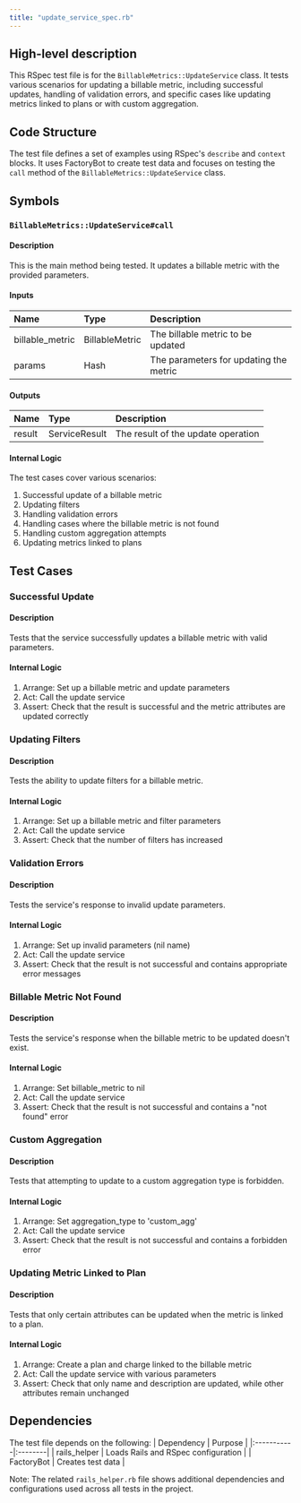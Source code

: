 ```yaml
---
title: "update_service_spec.rb"
---
```


## High-level description
This RSpec test file is for the `BillableMetrics::UpdateService` class. It tests various scenarios for updating a billable metric, including successful updates, handling of validation errors, and specific cases like updating metrics linked to plans or with custom aggregation.

## Code Structure
The test file defines a set of examples using RSpec's `describe` and `context` blocks. It uses FactoryBot to create test data and focuses on testing the `call` method of the `BillableMetrics::UpdateService` class.

## Symbols

### `BillableMetrics::UpdateService#call`
#### Description
This is the main method being tested. It updates a billable metric with the provided parameters.

#### Inputs
| Name | Type | Description |
|:-----|:-----|:------------|
| billable_metric | BillableMetric | The billable metric to be updated |
| params | Hash | The parameters for updating the metric |

#### Outputs
| Name | Type | Description |
|:-----|:-----|:------------|
| result | ServiceResult | The result of the update operation |

#### Internal Logic
The test cases cover various scenarios:
1. Successful update of a billable metric
2. Updating filters
3. Handling validation errors
4. Handling cases where the billable metric is not found
5. Handling custom aggregation attempts
6. Updating metrics linked to plans

## Test Cases

### Successful Update
#### Description
Tests that the service successfully updates a billable metric with valid parameters.

#### Internal Logic
1. Arrange: Set up a billable metric and update parameters
2. Act: Call the update service
3. Assert: Check that the result is successful and the metric attributes are updated correctly

### Updating Filters
#### Description
Tests the ability to update filters for a billable metric.

#### Internal Logic
1. Arrange: Set up a billable metric and filter parameters
2. Act: Call the update service
3. Assert: Check that the number of filters has increased

### Validation Errors
#### Description
Tests the service's response to invalid update parameters.

#### Internal Logic
1. Arrange: Set up invalid parameters (nil name)
2. Act: Call the update service
3. Assert: Check that the result is not successful and contains appropriate error messages

### Billable Metric Not Found
#### Description
Tests the service's response when the billable metric to be updated doesn't exist.

#### Internal Logic
1. Arrange: Set billable_metric to nil
2. Act: Call the update service
3. Assert: Check that the result is not successful and contains a "not found" error

### Custom Aggregation
#### Description
Tests that attempting to update to a custom aggregation type is forbidden.

#### Internal Logic
1. Arrange: Set aggregation_type to 'custom_agg'
2. Act: Call the update service
3. Assert: Check that the result is not successful and contains a forbidden error

### Updating Metric Linked to Plan
#### Description
Tests that only certain attributes can be updated when the metric is linked to a plan.

#### Internal Logic
1. Arrange: Create a plan and charge linked to the billable metric
2. Act: Call the update service with various parameters
3. Assert: Check that only name and description are updated, while other attributes remain unchanged

## Dependencies
The test file depends on the following:
| Dependency | Purpose |
|:-----------|:--------|
| rails_helper | Loads Rails and RSpec configuration |
| FactoryBot | Creates test data |

Note: The related `rails_helper.rb` file shows additional dependencies and configurations used across all tests in the project.